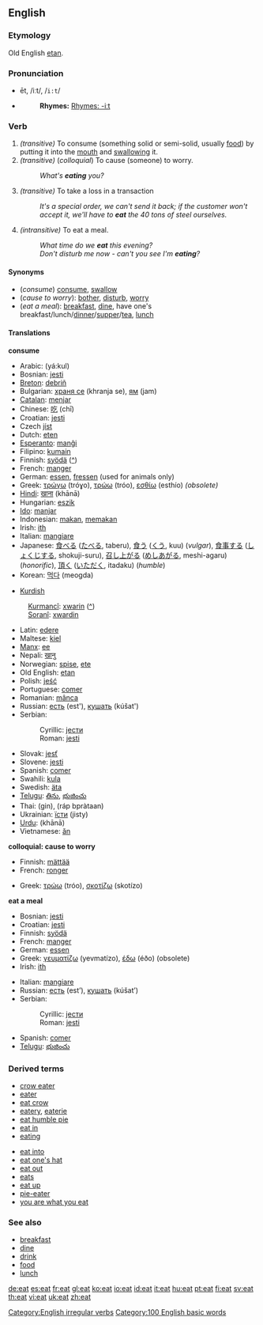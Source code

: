 ==English==

{{rank|modern|medium|ill|842|eat|et|scene|hot}}

===Etymology===
Old English [[etan]].

===Pronunciation===
*ēt, /iːt/, /<tt>i:t</tt>/
*{{audio|en-us-eat.ogg|Audio (US)}}
*:'''Rhymes:''' [[Rhymes: -iːt]]

===Verb===
[[Category:English irregular verbs]]
{{en-verb2|'''to eat'''|'''[[eats]]'''|'''[[ate]]'''|'''[[eaten]]'''|'''[[eating]]'''}}
#''(transitive)'' To consume (something solid or semi-solid, usually [[food]]) by putting it into the [[mouth]] and [[swallow]]ing it.
#''(transitive)'' (''colloquial'') To cause (someone) to worry.
#:''What's '''eating''' you?''
#''(transitive)'' {{Idiom}} To take a loss in a transaction
#:''It's a special order, we can't send it back; if the customer won't accept it, we'll have to '''eat''' the 40 tons of steel ourselves.''
#''(intransitive)'' To eat a meal.<!--Please note that this definition is not recursive as it makes use of the transitive sense above-->
#:''What time do we '''eat''' this evening?''
#:''Don't disturb me now - can't you see I'm '''eating'''?''

====Synonyms====
*(''consume'') [[consume]], [[swallow]]
*(''cause to worry''): [[bother]], [[disturb]], [[worry]]
*(''eat a meal''): [[breakfast]], [[dine]], have one's breakfast/lunch/[[dinner]]/[[supper]]/[[tea]], [[lunch]]

====Translations====
'''consume'''
{{top}}
*Arabic: {{ARchar|[[ياكل|يأكل]]}} (yá:kul)
*Bosnian: [[jesti#Bosnian|jesti]]
*[[Breton]]: [[debriñ]]
*Bulgarian: [[храня се]] (khranja se), [[ям]] (jam)
*[[Catalan]]: [[menjar]]
*Chinese: [[吃]] (chī)
*Croatian: [[jesti#Croatian|jesti]]
*Czech [[jíst]]
*Dutch: [[eten]]
*[[Esperanto]]: [[manĝi]]
*Filipino: [[kumain]]
*Finnish: [[syödä]] ([[:fi:syödä|^]])
*French: [[manger#French|manger]]
*German: [[essen]], [[fressen]] (used for animals only)
*Greek: [[τρώγω]] (tróɣo), [[τρώω]] (tróo), [[εσθίω]] (esthío) ''(obsolete)''
*[[Hindi]]: [[खाना]] (khānā)
*Hungarian: [[eszik]]
*[[Ido]]: [[manjar]]
*Indonesian: [[makan]], [[makan|memakan]]
*Irish: [[ith]]
*Italian: [[mangiare]]
*Japanese: [[食べる]] ([[たべる]], taberu), [[食う]] ([[くう]], kuu) (''vulgar''), [[食事]]する ([[しょくじ]]する, shokuji-suru), [[召し上がる]] ([[めしあがる]], meshi-agaru) (''honorific''), [[頂く]] ([[いただく]], itadaku) (''humble'')
*Korean: [[먹다]] (meogda)
{{mid}}
*[[Kurdish]]
:[[Kurmancî]]: [[xwarin]] ([[:ku:xwarin|^]])
:[[Soranî]]: [[xwardin]]
*Latin: [[edere]]
*Maltese: [[kiel]]
*[[Manx]]: [[ee#Manx|ee]]
*Nepali: [[खानु]]
*Norwegian: [[spise]], [[ete]]
*Old English: [[etan]]
*Polish: [[jeść]]
*Portuguese: [[comer]]
*Romanian: [[mânca]]
*Russian: [[есть]] (est'), [[кушать]] (kúšat')
*Serbian:
*:Cyrillic: [[јести#Serbian|јести]]
*:Roman: [[jesti#Serbian|jesti]]
*Slovak: [[jesť]]
*Slovene: [[jesti]]
*Spanish: [[comer]]
*Swahili: [[kula]]
*Swedish: [[äta]]
*[[Telugu]]: [[తిను]], [[భుజించు]]
*Thai: {{THchar|[[กิน]]}} (gin), {{THchar|[[รับประทาน]]}} (ráp bpràtaan)
*Ukrainian: [[їсти]] (jisty)
*[[Urdu]]: {{URchar|[[کھانا]]}} (khānā)
*Vietnamese: [[ăn]]
{{bottom}}

'''colloquial: cause to worry'''
<!--Note: add COLLOQUIAL, INFORMAL or SLANG translations here, where these exist-->
{{top}}
*Finnish: [[mättää]]
*French: [[ronger]]
{{mid}}
*Greek: [[τρώω]] (tróo), [[σκοτίζω]] (skotízo)
{{bottom}}

'''eat a meal'''
{{top}}
*Bosnian: [[jesti#Bosnian|jesti]]
*Croatian: [[jesti#Croatian|jesti]]
*Finnish: [[syödä]]
*French: [[manger]]
*German: [[essen]]
*Greek: [[γευματίζω]] (yevmatízo), [[έδω]] (éðo) (obsolete)
*Irish: [[ith]]
{{mid}}
*Italian: [[mangiare]]
*Russian: [[есть]] (est’), [[кушать]] (kúšat’)
*Serbian:
*:Cyrillic: [[јести#Serbian|јести]]
*:Roman: [[jesti#Serbian|jesti]]
*Spanish: [[comer]]
*[[Telugu]]: [[భుజించు]]
{{bottom}}

===Derived terms===
{{top}}
*[[crow eater]]
*[[eater]]
*[[eat crow]]
*[[eatery]], [[eaterie]]
*[[eat humble pie]]
*[[eat in]]
*[[eating]]
{{mid}}
*[[eat into]]
*[[eat one's hat]]
*[[eat out]]
*[[eats]]<!--noun: slang for "food"-->
*[[eat up]]
*[[pie-eater]]
*[[you are what you eat]]
{{bottom}}

===See also===
*[[breakfast]]<!--verb-->
*[[dine]]
*[[drink]]
*[[food]]
*[[lunch]]<!--verb-->

[[Category:100 English basic words]]

[[de:eat]]
[[es:eat]]
[[fr:eat]]
[[gl:eat]]
[[ko:eat]]
[[io:eat]]
[[id:eat]]
[[it:eat]]
[[hu:eat]]
[[pt:eat]]
[[fi:eat]]
[[sv:eat]]
[[th:eat]]
[[vi:eat]]
[[uk:eat]]
[[zh:eat]]